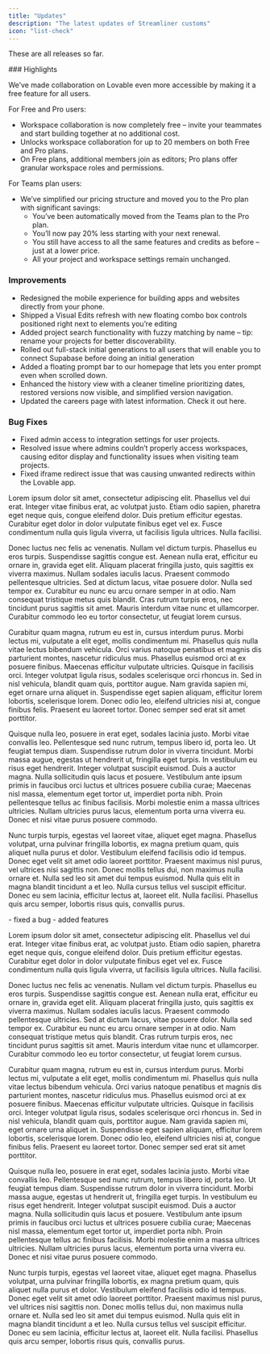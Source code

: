 ```yaml
---
title: "Updates"
description: "The latest updates of Streamliner customs"
icon: "list-check"
---
```


These are all releases so far.

<Update label="28 june 2025" description="release 544">
### Highlights

We’ve made collaboration on Lovable even more accessible by making it a free feature for all users.

For Free and Pro users:
- Workspace collaboration is now completely free – invite your teammates and start building together at no additional cost.
- Unlocks workspace collaboration for up to 20 members on both Free and Pro plans.
- On Free plans, additional members join as editors; Pro plans offer granular workspace roles and permissions.

For Teams plan users:

- We’ve simplified our pricing structure and moved you to the Pro plan with significant savings:
  - You’ve been automatically moved from the Teams plan to the Pro plan.
  - You’ll now pay 20% less starting with your next renewal.
  - You still have access to all the same features and credits as before – just at a lower price.
  - All your project and workspace settings remain unchanged.

### Improvements
- Redesigned the mobile experience for building apps and websites directly from your phone.
- Shipped a Visual Edits refresh with new floating combo box controls positioned right next to elements you’re editing
- Added project search functionality with fuzzy matching by name – tip: rename your projects for better discoverability.
- Rolled out full-stack initial generations to all users that will enable you to connect Supabase before doing an initial generation
- Added a floating prompt bar to our homepage that lets you enter prompt even when scrolled down.
- Enhanced the history view with a cleaner timeline prioritizing dates, restored versions now visible, and simplified version navigation.
- Updated the careers page with latest information. Check it out here.

### Bug Fixes
- Fixed admin access to integration settings for user projects.
- Resolved issue where admins couldn’t properly access workspaces, causing editor display and functionality issues when visiting team projects.
- Fixed iframe redirect issue that was causing unwanted redirects within the Lovable app.
</Update>

<Update label="16 june 2025" description="release 543">
  Lorem ipsum dolor sit amet, consectetur adipiscing elit. Phasellus vel dui erat. Integer vitae finibus erat, ac volutpat justo. Etiam odio sapien, pharetra eget neque quis, congue eleifend dolor. Duis pretium efficitur egestas. Curabitur eget dolor in dolor vulputate finibus eget vel ex. Fusce condimentum nulla quis ligula viverra, ut facilisis ligula ultrices. Nulla facilisi.

Donec luctus nec felis ac venenatis. Nullam vel dictum turpis. Phasellus eu eros turpis. Suspendisse sagittis congue est. Aenean nulla erat, efficitur eu ornare in, gravida eget elit. Aliquam placerat fringilla justo, quis sagittis ex viverra maximus. Nullam sodales iaculis lacus. Praesent commodo pellentesque ultricies. Sed at dictum lacus, vitae posuere dolor. Nulla sed tempor ex. Curabitur eu nunc eu arcu ornare semper in at odio. Nam consequat tristique metus quis blandit. Cras rutrum turpis eros, nec tincidunt purus sagittis sit amet. Mauris interdum vitae nunc et ullamcorper. Curabitur commodo leo eu tortor consectetur, ut feugiat lorem cursus.

Curabitur quam magna, rutrum eu est in, cursus interdum purus. Morbi lectus mi, vulputate a elit eget, mollis condimentum mi. Phasellus quis nulla vitae lectus bibendum vehicula. Orci varius natoque penatibus et magnis dis parturient montes, nascetur ridiculus mus. Phasellus euismod orci at ex posuere finibus. Maecenas efficitur vulputate ultricies. Quisque in facilisis orci. Integer volutpat ligula risus, sodales scelerisque orci rhoncus in. Sed in nisl vehicula, blandit quam quis, porttitor augue. Nam gravida sapien mi, eget ornare urna aliquet in. Suspendisse eget sapien aliquam, efficitur lorem lobortis, scelerisque lorem. Donec odio leo, eleifend ultricies nisi at, congue finibus felis. Praesent eu laoreet tortor. Donec semper sed erat sit amet porttitor.

Quisque nulla leo, posuere in erat eget, sodales lacinia justo. Morbi vitae convallis leo. Pellentesque sed nunc rutrum, tempus libero id, porta leo. Ut feugiat tempus diam. Suspendisse rutrum dolor in viverra tincidunt. Morbi massa augue, egestas ut hendrerit ut, fringilla eget turpis. In vestibulum eu risus eget hendrerit. Integer volutpat suscipit euismod. Duis a auctor magna. Nulla sollicitudin quis lacus et posuere. Vestibulum ante ipsum primis in faucibus orci luctus et ultrices posuere cubilia curae; Maecenas nisl massa, elementum eget tortor ut, imperdiet porta nibh. Proin pellentesque tellus ac finibus facilisis. Morbi molestie enim a massa ultrices ultricies. Nullam ultricies purus lacus, elementum porta urna viverra eu. Donec et nisi vitae purus posuere commodo.

Nunc turpis turpis, egestas vel laoreet vitae, aliquet eget magna. Phasellus volutpat, urna pulvinar fringilla lobortis, ex magna pretium quam, quis aliquet nulla purus et dolor. Vestibulum eleifend facilisis odio id tempus. Donec eget velit sit amet odio laoreet porttitor. Praesent maximus nisl purus, vel ultrices nisi sagittis non. Donec mollis tellus dui, non maximus nulla ornare et. Nulla sed leo sit amet dui tempus euismod. Nulla quis elit in magna blandit tincidunt a et leo. Nulla cursus tellus vel suscipit efficitur. Donec eu sem lacinia, efficitur lectus at, laoreet elit. Nulla facilisi. Phasellus quis arcu semper, lobortis risus quis, convallis purus.


</Update>

<Update label="08 june 2025" description="release 541">
  - fixed a bug
  - added features
  
  Lorem ipsum dolor sit amet, consectetur adipiscing elit. Phasellus vel dui erat. Integer vitae finibus erat, ac volutpat justo. Etiam odio sapien, pharetra eget neque quis, congue eleifend dolor. Duis pretium efficitur egestas. Curabitur eget dolor in dolor vulputate finibus eget vel ex. Fusce condimentum nulla quis ligula viverra, ut facilisis ligula ultrices. Nulla facilisi.

Donec luctus nec felis ac venenatis. Nullam vel dictum turpis. Phasellus eu eros turpis. Suspendisse sagittis congue est. Aenean nulla erat, efficitur eu ornare in, gravida eget elit. Aliquam placerat fringilla justo, quis sagittis ex viverra maximus. Nullam sodales iaculis lacus. Praesent commodo pellentesque ultricies. Sed at dictum lacus, vitae posuere dolor. Nulla sed tempor ex. Curabitur eu nunc eu arcu ornare semper in at odio. Nam consequat tristique metus quis blandit. Cras rutrum turpis eros, nec tincidunt purus sagittis sit amet. Mauris interdum vitae nunc et ullamcorper. Curabitur commodo leo eu tortor consectetur, ut feugiat lorem cursus.

Curabitur quam magna, rutrum eu est in, cursus interdum purus. Morbi lectus mi, vulputate a elit eget, mollis condimentum mi. Phasellus quis nulla vitae lectus bibendum vehicula. Orci varius natoque penatibus et magnis dis parturient montes, nascetur ridiculus mus. Phasellus euismod orci at ex posuere finibus. Maecenas efficitur vulputate ultricies. Quisque in facilisis orci. Integer volutpat ligula risus, sodales scelerisque orci rhoncus in. Sed in nisl vehicula, blandit quam quis, porttitor augue. Nam gravida sapien mi, eget ornare urna aliquet in. Suspendisse eget sapien aliquam, efficitur lorem lobortis, scelerisque lorem. Donec odio leo, eleifend ultricies nisi at, congue finibus felis. Praesent eu laoreet tortor. Donec semper sed erat sit amet porttitor.

Quisque nulla leo, posuere in erat eget, sodales lacinia justo. Morbi vitae convallis leo. Pellentesque sed nunc rutrum, tempus libero id, porta leo. Ut feugiat tempus diam. Suspendisse rutrum dolor in viverra tincidunt. Morbi massa augue, egestas ut hendrerit ut, fringilla eget turpis. In vestibulum eu risus eget hendrerit. Integer volutpat suscipit euismod. Duis a auctor magna. Nulla sollicitudin quis lacus et posuere. Vestibulum ante ipsum primis in faucibus orci luctus et ultrices posuere cubilia curae; Maecenas nisl massa, elementum eget tortor ut, imperdiet porta nibh. Proin pellentesque tellus ac finibus facilisis. Morbi molestie enim a massa ultrices ultricies. Nullam ultricies purus lacus, elementum porta urna viverra eu. Donec et nisi vitae purus posuere commodo.

Nunc turpis turpis, egestas vel laoreet vitae, aliquet eget magna. Phasellus volutpat, urna pulvinar fringilla lobortis, ex magna pretium quam, quis aliquet nulla purus et dolor. Vestibulum eleifend facilisis odio id tempus. Donec eget velit sit amet odio laoreet porttitor. Praesent maximus nisl purus, vel ultrices nisi sagittis non. Donec mollis tellus dui, non maximus nulla ornare et. Nulla sed leo sit amet dui tempus euismod. Nulla quis elit in magna blandit tincidunt a et leo. Nulla cursus tellus vel suscipit efficitur. Donec eu sem lacinia, efficitur lectus at, laoreet elit. Nulla facilisi. Phasellus quis arcu semper, lobortis risus quis, convallis purus.


</Update>
